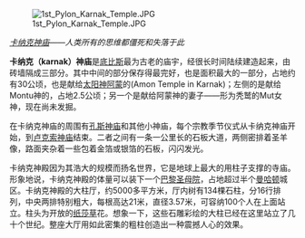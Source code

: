 [[File:1st_Pylon_Karnak_Temple.JPG|thumb]]

''[[卡纳克神庙|卡纳克神庙]]——人类所有的思维都僵死和失落于此''

'''卡纳克（karnak）神庙'''是[[底比斯|底比斯]]最为古老的庙宇，经很长时间陆续建造起来，由砖墙隔成三部分。其中中间的部分保存得最完好，也是面积最大的一部分，占地约有30公顷，也是献给[[太阳神|太阳神]][[阿蒙|阿蒙]]的(Amon Temple in Karnak)；左侧的是献给Montu神的，占地2.5公顷；另一个是献给阿蒙神的妻子——形为秃鹫的Mut女神，现在尚未发掘。

在卡纳克神庙的周围有[[孔斯神庙|孔斯神庙]]和其他小神庙，每个宗教季节仪式从卡纳克神庙开始，到[[卢克索神庙|卢克索神庙]]结束。二者之间有一条一公里长的石板大道，两侧密排着圣羊像，路面夹杂着一些包着金箔或银箔的石板，闪闪发光。

卡纳克神殿因为其浩大的规模而扬名世界，它是地球上最大的用柱子支撑的寺庙。形象地说，卡纳克神殿的体量可以装下一个[[巴黎圣母院|巴黎圣母院]]，占地超过半个[[曼哈顿|曼哈顿]]城区。卡纳克神殿的大柱厅，约5000多平方米，厅内树有134棵石柱，分16行排列，中央两排特别粗大，每根高达21米，直径3.57米，可容纳100个人在上面站立。柱头为开放的[[纸莎草|纸莎草]]花。想象一下，这些石雕彩绘的大柱已经在这里站立了几十个世纪。整座大厅用如此密集的粗柱创造出一种震撼人心的效果。